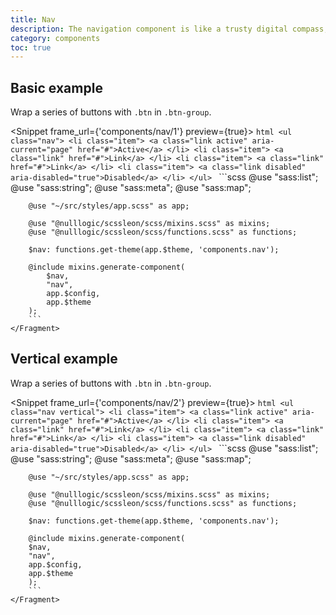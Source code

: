 ```yaml
---
title: Nav
description: The navigation component is like a trusty digital compass, guiding users through the labyrinth of a website. It's a key component in web development, serving as a navigational bar that provides easy access to different sections of a website. With a navigation component, users can quickly navigate through the site's content and find what they're looking for, without feeling like they're wandering through a digital maze.
category: components
toc: true
---
```



## Basic example

Wrap a series of buttons with `.btn` in `.btn-group`.

<Snippet frame_url={'components/nav/1'} preview={true}>
    <Fragment slot="html">
        ```html
        <ul class="nav">
            <li class="item">
                <a class="link active" aria-current="page" href="#">Active</a>
            </li>
            <li class="item">
                <a class="link" href="#">Link</a>
            </li>
            <li class="item">
                <a class="link" href="#">Link</a>
            </li>
            <li class="item">
                <a class="link disabled" aria-disabled="true">Disabled</a>
            </li>
        </ul>
        ```
    </Fragment>
    <Fragment slot="scss">
        ```scss
        @use "sass:list";
        @use "sass:string";
        @use "sass:meta";
        @use "sass:map";

        @use "~/src/styles/app.scss" as app;

        @use "@nulllogic/scssleon/scss/mixins.scss" as mixins;
        @use "@nulllogic/scssleon/scss/functions.scss" as functions;

        $nav: functions.get-theme(app.$theme, 'components.nav');

        @include mixins.generate-component(
            $nav,
            "nav",
            app.$config,
            app.$theme
        );
        ```
    </Fragment>
</Snippet>

## Vertical example

Wrap a series of buttons with `.btn` in `.btn-group`.

<Snippet frame_url={'components/nav/2'} preview={true}>
    <Fragment slot="html">
        ```html
        <ul class="nav vertical">
            <li class="item">
                <a class="link active" aria-current="page" href="#">Active</a>
            </li>
            <li class="item">
                <a class="link" href="#">Link</a>
            </li>
            <li class="item">
                <a class="link" href="#">Link</a>
            </li>
            <li class="item">
                <a class="link disabled" aria-disabled="true">Disabled</a>
            </li>
        </ul>
        ```
    </Fragment>
    <Fragment slot="scss">
        ```scss
        @use "sass:list";
        @use "sass:string";
        @use "sass:meta";
        @use "sass:map";

        @use "~/src/styles/app.scss" as app;

        @use "@nulllogic/scssleon/scss/mixins.scss" as mixins;
        @use "@nulllogic/scssleon/scss/functions.scss" as functions;

        $nav: functions.get-theme(app.$theme, 'components.nav');

        @include mixins.generate-component(
        $nav,
        "nav",
        app.$config,
        app.$theme
        );
        ```
    </Fragment>
</Snippet>

